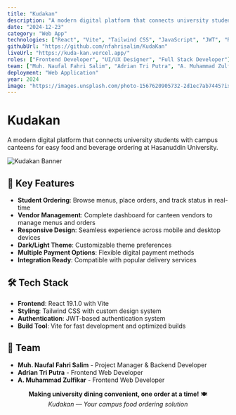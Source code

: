 ```yaml
---
title: "Kudakan"
description: "A modern digital platform that connects university students with campus canteens for easy food and beverage ordering at Hasanuddin University"
date: "2024-12-23"
category: "Web App"
technologies: ["React", "Vite", "Tailwind CSS", "JavaScript", "JWT", "React Icons", "Responsive Design"]
githubUrl: "https://github.com/nfahrisalim/KudaKan"
liveUrl: "https://kuda-kan.vercel.app/"
roles: ["Frontend Developer", "UI/UX Designer", "Full Stack Developer"]
team: ["Muh. Naufal Fahri Salim", "Adrian Tri Putra", "A. Muhammad Zulfikar"]
deployment: "Web Application"
year: 2024
image: "https://images.unsplash.com/photo-1567620905732-2d1ec7ab7445?ixlib=rb-4.0.3&auto=format&fit=crop&w=1200&h=400&q=80"
---
```


# Kudakan

A modern digital platform that connects university students with campus canteens for easy food and beverage ordering at Hasanuddin University.

![Kudakan Banner](https://images.unsplash.com/photo-1567620905732-2d1ec7ab7445?ixlib=rb-4.0.3&auto=format&fit=crop&w=1200&h=400&q=80)

## 🚀 Key Features

- **Student Ordering**: Browse menus, place orders, and track status in real-time
- **Vendor Management**: Complete dashboard for canteen vendors to manage menus and orders
- **Responsive Design**: Seamless experience across mobile and desktop devices
- **Dark/Light Theme**: Customizable theme preferences
- **Multiple Payment Options**: Flexible digital payment methods
- **Integration Ready**: Compatible with popular delivery services

## 🛠️ Tech Stack

- **Frontend**: React 19.1.0 with Vite
- **Styling**: Tailwind CSS with custom design system
- **Authentication**: JWT-based authentication system
- **Build Tool**: Vite for fast development and optimized builds

## 👥 Team

- **Muh. Naufal Fahri Salim** - Project Manager & Backend Developer
- **Adrian Tri Putra** - Frontend Web Developer  
- **A. Muhammad Zulfikar** - Frontend Web Developer

<div align="center">

**Making university dining convenient, one order at a time!** 🍽️  
*Kudakan — Your campus food ordering solution*

</div>